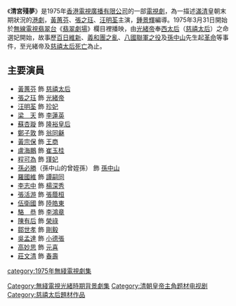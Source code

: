 {{Otheruses|subject=1975年[[香港|香港]][[電視廣播有限公司|電視廣播有限公司]]的一部[[電視劇|電視劇]]|other=1970年[[台灣電視公司|台灣電視公司]]的一部同名電視劇|清宮殘夢 (台視電視劇)}}
《'''清宮殘夢'''》是1975年[[香港|香港]][[電視廣播有限公司|電視廣播有限公司]]的一部[[電視劇|電視劇]]，為一描述[[滿清|滿清]]皇朝末期狀況的[[港劇|港劇]]，[[黃蕙芬|黃蕙芬]]、[[張之珏|張之珏]]、[[汪明荃|汪明荃]]主演，[[鍾景輝|鍾景輝]]編導。1975年3月31日開始於[[無線電視翡翠台|無線電視翡翠台]]《[[翡翠劇場|翡翠劇場]]》欄目裡播映，由[[光緒帝|光緒帝]]奉[[西太后|西太后]]（[[慈禧太后|慈禧太后]]）之命選妃開始，故事歷[[百日維新|百日維新]]、[[義和團之亂|義和團之亂]]、[[八國聯軍之役|八國聯軍之役]]及[[孫中山|孫中山]]先生起[[革命|革命]]等事件，至光緒帝及[[慈禧太后|慈禧太后]][[死亡|死亡]]為止。

==主要演員==
*[[黃蕙芬|黃蕙芬]] 飾 [[慈禧太后|慈禧太后]] 
*[[張之珏|張之珏]] 飾 [[光緒皇|光緒帝]]
*[[汪明荃|汪明荃]] 飾 [[珍妃|珍妃]] 
*[[梁天_(香港)|梁　天]] 飾 [[李蓮英|李蓮英]] 
*[[蘇杏璇|蘇杏璇]] 飾 [[隆裕皇后|隆裕皇后]] 
*[[鄭子敦|鄭子敦]] 飾 [[翁同龢|翁同龢]] 
*[[黃宗保|黃宗保]] 飾 [[王商|王商]]
*[[盧海鵬|盧海鵬]] 飾 [[崔玉桂|崔玉桂]]
*[[程可為|程可為]] 飾 [[瑾妃|瑾妃]]
*[[孫必勝|孫必勝]]（孫中山的曾姪孫） 飾 [[孫中山|孫中山]]
*[[羅國維|羅國維]] 飾 [[譚嗣同|譚嗣同]]
*[[李志中|李志中]] 飾 [[楊深秀|楊深秀]]
*[[張活游|張活游]] 飾 [[張蔭桓|張蔭桓]]
*[[伍衛國|伍衛國]] 飾 [[陸皓東|陸皓東]]
*[[駱恭|駱　恭]] 飾 [[李鴻章|李鴻章]]
*[[陳有后|陳有后]] 飾 [[榮祿|榮祿]]
*[[鄒世孝|鄒世孝]] 飾 [[剛毅|剛毅]]
*[[吳孟達|吳孟達]] 飾 [[小德張|小德張]]
*[[高妙思|高妙思]] 飾 [[元喜|元喜]]
*[[莊文清|莊文清]] 飾 [[春壽|春壽]]


{{HK-tv-stub}}
[[category:1975年無綫電視劇集|category:1975年無綫電視劇集]]
[[Category:無綫電視光緒時期背景劇集|Category:無綫電視光緒時期背景劇集]]
[[Category:清朝皇帝主角题材电视剧|Category:清朝皇帝主角题材电视剧]]
[[Category:慈禧太后題材作品|Category:慈禧太后題材作品]]